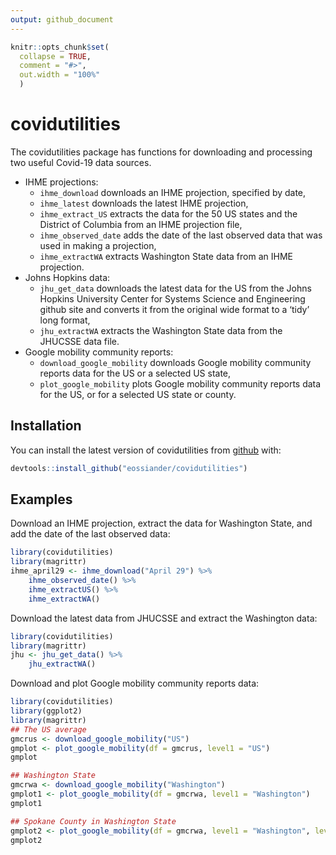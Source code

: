 ```yaml
---
output: github_document
---
```


<!-- README.md is generated from README.Rmd. Please edit that file -->

```r
knitr::opts_chunk$set(
  collapse = TRUE,
  comment = "#>",
  out.width = "100%"
  )
```

# covidutilities

<!-- badges: start -->
<!-- badges: end -->

The covidutilities package has functions for downloading and processing two useful Covid-19 data
sources.

* IHME projections: 
    + `ihme_download` downloads an IHME projection, specified by date,
    + `ihme_latest` downloads the latest IHME projection,
    + `ihme_extract_US` extracts the data for the 50 US states and the District of Columbia
	from an IHME projection file,
	+ `ihme_observed_date` adds the date of the last observed data that was used in making a
    projection,
	+ `ihme_extractWA` extracts Washington State data from an IHME projection.
* Johns Hopkins data:
    + `jhu_get_data` downloads the latest data for the US from the Johns Hopkins University
	Center for Systems Science and Engineering github site and converts it from the original
	wide format to a 'tidy' long format,
	+ `jhu_extractWA` extracts the Washington State data from the JHUCSSE data file.
* Google mobility community reports:
    + `download_google_mobility` downloads Google mobility community reports data for the 
    US or a selected US state,
    + `plot_google_mobility` plots Google mobility community reports data for the US, or
    for a selected US state or county.
		

## Installation

You can install the latest version of covidutilities from [github](https://github.com/eossiander) with:

``` r
devtools::install_github("eossiander/covidutilities")
```

## Examples

Download an IHME projection, extract the data for Washington State, and add the date of the last observed data:

```r
library(covidutilities)
library(magrittr)
ihme_april29 <- ihme_download("April 29") %>%
    ihme_observed_date() %>%
    ihme_extractUS() %>%
    ihme_extractWA() 

```

Download the latest data from JHUCSSE and extract the Washington data:

```r
library(covidutilities)
library(magrittr)
jhu <- jhu_get_data() %>%
    jhu_extractWA() 

```

Download and plot Google mobility community reports data:

```r
library(covidutilities)
library(ggplot2)
library(magrittr)
## The US average
gmcrus <- download_google_mobility("US")
gmplot <- plot_google_mobility(df = gmcrus, level1 = "US")
gmplot

## Washington State
gmcrwa <- download_google_mobility("Washington")
gmplot1 <- plot_google_mobility(df = gmcrwa, level1 = "Washington")
gmplot1

## Spokane County in Washington State
gmplot2 <- plot_google_mobility(df = gmcrwa, level1 = "Washington", level2 = "Spokane County")
gmplot2

```


